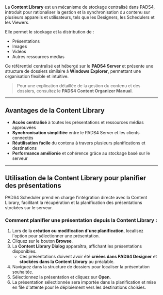 La **Content Library** est un mécanisme de stockage centralisé dans PADS4, introduit pour rationaliser la gestion et la synchronisation du contenu sur plusieurs appareils et utilisateurs, tels que les Designers, les Schedulers et les Viewers.

Elle permet le stockage et la distribution de :

* Présentations
* Images
* Vidéos
* Autres ressources médias

Ce référentiel centralisé est hébergé sur le **PADS4 Server** et présente une structure de dossiers similaire à **Windows Explorer**, permettant une organisation flexible et intuitive.

> Pour une explication détaillée de la gestion du contenu et des dossiers, consultez le **PADS4 Content Organizer Manual**.

***

## Avantages de la Content Library

* **Accès centralisé** à toutes les présentations et ressources médias approuvées
* **Synchronisation simplifiée** entre le PADS4 Server et les clients connectés
* **Réutilisation facile** du contenu à travers plusieurs planifications et destinations
* **Performance améliorée** et cohérence grâce au stockage basé sur le serveur

***

## Utilisation de la Content Library pour planifier des présentations

PADS4 Scheduler prend en charge l'intégration directe avec la Content Library, facilitant la récupération et la planification des présentations stockées sur le serveur.

### Comment planifier une présentation depuis la Content Library :

1. Lors de la **création ou modification d'une planification**, localisez l'option pour sélectionner une présentation.
2. Cliquez sur le bouton **Browse**.
3. La **Content Library Dialog** apparaîtra, affichant les présentations disponibles.
   * Ces présentations doivent avoir été **créées dans PADS4 Designer** et **stockées dans la Content Library** au préalable.
4. Naviguez dans la structure de dossiers pour localiser la présentation souhaitée.
5. Sélectionnez la présentation et cliquez sur **Open**.
6. La présentation sélectionnée sera importée dans la planification et mise en file d'attente pour le déploiement vers les destinations choisies.
